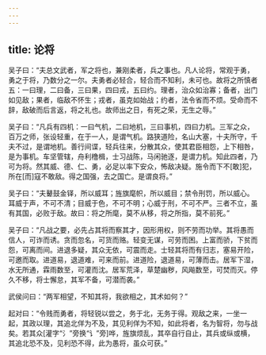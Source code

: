 ```yaml
---
---
---
```

title: 论将
---




吴子曰：“夫总文武者，军之将也，兼刚柔者，兵之事也。凡人论将，常观于勇，勇之于将，乃数分之一尔。夫勇者必轻合，轻合而不知利，未可也。故将之所慎者五：一曰理，二曰备，三曰果，四曰戎，五曰约。理者，治众如治寡；备者，出门如见敌；果者，临敌不怀生；戎者，虽克如始战；约者，法令省而不烦。受命而不辞，敌破而后言返，将之礼也。故师出之日，有死之荣，无生之辱。”

吴子曰：“凡兵有四机：一曰气机，二曰地机，三曰事机，四曰力机。三军之众，百万之师，张设轻重，在于一人，是谓气机。路狭道险，名山大塞，十夫所守，千夫不过，是谓地机。善行间谍，轻兵往来，分散其众，使其君臣相怨，上下相咎，是为事机。车坚管辖，舟利橹楫，士习战陈，马闲驰逐，是谓力机。知此四者，乃可为将。然其威、德、仁、勇，必足以率下安众，怖敌决疑。施令而下不[敢]犯，所在[而]寇不敢敌。得之国强，去之国亡。是谓良将。”

吴子曰：“夫鼙鼓金铎，所以威耳；旌旗麾帜，所以威目；禁令刑罚，所以威心。耳威于声，不可不清；目威于色，不可不明；心威于刑，不可不严。三者不立，虽有其国，必败于敌。故曰：将之所麾，莫不从移，将之所指，莫不前死。”

吴子曰：“凡战之要，必先占其将而察其才，因形用权，则不劳而功举。其将愚而信人，可诈而诱。贪而忽名，可货而赂。轻变无谋，可劳而困。上富而骄，下贫而怨，可离而间。进退多疑，其众无依，可震而走。士轻其将而有归志，塞易开险，可邀而取。进道易，退道难，可来而前。进道险，退道易，可薄而击。居军下湿，水无所通，霖雨数至，可灌而沈。居军荒泽，草楚幽秽，风飚数至，可焚而灭。停久不移，将士懈怠，其军不备，可潜而袭。”

武侯问曰：“两军相望，不知其将，我欲相之，其术如何？”

起对曰：“令贱而勇者，将轻锐以尝之，务于北，无务于得。观敌之来，一坐一起，其政以理，其追北佯为不及，其见利佯为不知，如此将者，名为智将，勿与战矣。若其众[灌字“氵”旁换“讠”旁]哗，旌旗烦乱，其卒自行自止，其兵或纵或横，其追北恐不及，见利恐不得，此为愚将，虽众可获。”